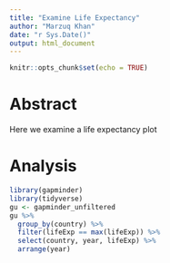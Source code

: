 ```yaml
---
title: "Examine Life Expectancy"
author: "Marzuq Khan"
date: "r Sys.Date()"
output: html_document
---
```


```r
knitr::opts_chunk$set(echo = TRUE)
```

# Abstract

Here we examine a life expectancy plot

# Analysis

```r
library(gapminder)
library(tidyverse)
gu <- gapminder_unfiltered
gu %>%
  group_by(country) %>%
  filter(lifeExp == max(lifeExp)) %>%
  select(country, year, lifeExp) %>% 
  arrange(year) 
```
